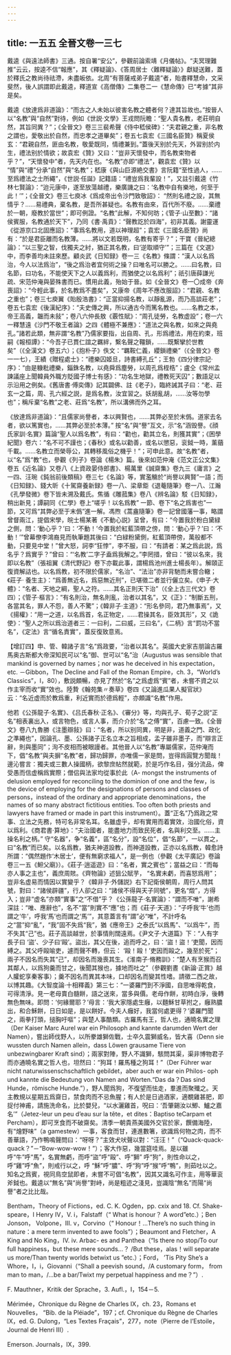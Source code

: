 ```yaml
---
---
---
```

title: 一五五 全晉文卷一三七
---




戴逵《與遠法師書》三通。按自署“安公”，參觀前論索靖《月儀帖》。“夫冥理難推”云云，按逵不信“報應”，其《釋疑論》、《答周居士〈難釋疑論〉》獻疑送難，蓋於釋氏之教尚待祛滯，未盡皈依。北周“有菩薩戒弟子戴逵”者，貽書釋慧命，文采斐然，後人誤謂即此戴逵，釋道宣《高僧傳》二集卷二一《慧命傳》已“考據”其非是矣。

戴逵《放達爲非道論》：“而古之人未始以彼害名教之體者何？達其旨故也。”按晉人以“名教”與“自然”對待，例如《世説·文學》王戎問阮瞻：“聖人貴名教，老莊明自然，其旨同異？”；《全晉文》卷三三裴希聲《侍中嵇侯碑》：“夫君親之重，非名教之謂也，愛敬出於自然，而忠孝之道畢矣”；卷五七袁宏《三國名臣贊》稱夏侯玄：“君親自然，匪由名教，敬愛既同，情禮兼到。”蓋後天别於先天，外習别於内生，禮法别於情欲；故袁宏《贊》又曰：“豈非天懷發中，而名教束物者乎？”，“天懷發中”者，先天内在也。“名教”亦即“禮法”，觀袁宏《贊》以 “情”與“禮”分承“自然”與“名教”；嵇康《與山巨源絶交書》言阮籍“至性過人，……至爲禮法之士所繩”，《世説·任誕》記籍語：“禮豈爲我輩設！”，又註引戴逵《竹林七賢論》：“迨元康中，遂至放蕩越禮，樂廣譏之曰：‘名教中自有樂地，何至于此！’”；《全晉文》卷三七庾冰《爲成帝出令沙門致敬詔》： “然則名禮之設，其無情乎？……易禮典，棄名教，是吾所甚疑也。名教有由來，百代所不廢。……棄禮於一朝，廢教於當世”；即可例證。“名教”此解，不知何昉；《管子·山至數》：“諸侯賓服，名教通於天下”，乃同《書·禹貢》：“聲教訖於四海”，初非其義。謝靈運《從游京口北固應詔》：“事爲名教用，道以神理超”；袁宏《三國名臣贊》尚有：“於是君臣離而名教薄。……將以文若既明，名教有寄乎？”；干寶《晉紀總論》：“以三聖之智，伐獨夫之紂，猶正其名教，曰‘逆取順守’”；三篇在《文選》中，而李善均未註來歷。顧炎武《日知録》卷一三《名教》條謂：“漢人以名爲治，今人以法爲治”，“後之爲治者宜何術之操？曰唯名可以勝之。……曰名教，曰名節，曰功名，不能使天下之人以義爲利，而猶使之以名爲利”；祇引唐薛謙光疏、宋范仲淹與晏殊書而已。慣用此義，殆始于晉。如《全晉文》卷一〇成帝《奔喪詔》：“今輕此事，於名教爲不盡矣”，又康帝《周年不應改服詔》：“君親、名教之重也”；卷三七庾翼《貽殷浩書》：“正當抑揚名教，以靜亂源，而乃高談莊老”；卷五七袁宏《後漢紀序》：“夫史傳之興，所以通古今而篤名教也。……名教之本，帝王高義，韞而未敍”；卷八六仲長敖《覈性賦》：“周孔徒勞，名教虚設”；卷一六一釋慧遠《沙門不敬王者論》之四《體極不兼應》：“道法之與名教，如來之與堯孔。”諸若此類，無非謂“名教”乃儒家要指，出自周、孔，形爲禮法，用在約束，班嗣《報桓譚》：“今吾子已貫仁誼之羈絆，繫名聲之韁鎖，……既繫攣於世教矣”（《全漢文》卷五六）；《抱朴子》佚文：“羈鞍仁義，纓鎖禮樂”（《全晉文》卷一一七），王績《贈程處士》：“禮樂囚姬旦，詩書縛孔丘”；王勃《四分律宗記·序》：“由是糠粃禮樂，錙銖名教，以堯舜爲塵勞，以周孔爲桎梏”；盧仝《常州孟諫議座上聞韓員外職方貶國子博士有感》：“功名生地獄，禮教死天囚”；數語足以示沿用之例矣。《舊唐書·傅奕傳》記其闢佛、註《老子》，臨終誡其子曰：“老、莊玄一之篇，周、孔六經之説，是爲名教，汝宜習之。妖胡亂胡，……汝等勿學也”；稱斥棄“名教”之老、莊爲“名教”，所以溝佛而外之耳。

《放達爲非道論》：“且儒家尚譽者，本以興賢也，……其弊必至於末僞。道家去名者，欲以篤實也，……其弊必至於本薄。” 按“名”與“譽”互文，示“名”涵毁譽。《顔氏家訓·名實》篇論“聖人以爲名教”，有曰：“勸也，勸其立名，則獲其實”；《困學紀聞》卷六：“名不可不謹也；《春秋》或名以勸善，或名以懲惡，衮鉞一時，薰蕕千載。……名教立而榮辱公，其轉移風俗之機乎！”；可申此意。故“名教”者，以“名”爲“教”也，參觀《列子》卷論《楊朱》篇。後來如范仲淹《范文正公文集》卷五《近名論》又卷八《上資政晏侍郎書》、楊萬里《誠齋集》卷九三《庸言》之一四、汪琬《鈍翁前後類稿》卷三七《名論》等，實濫觴於“尚譽以興賢”一語；而《日知録》、錢大昕《十駕齋養新録》卷一八、梁章鉅《退菴隨筆》卷一八、江瀚《孔學發微》卷下皆未溯及戴氏。焦循《雕菰集》卷八《辨名論》駁《日知録》，稍出新見；譚嗣同《仁學》卷上“嗟乎！以名爲教” 一節、卷下“名之爲害也”一節，又可爲“其弊必至于末僞”進一解。馮煦《蒿盦隨筆》卷一記曾國藩一事，略謂曾督兩江，提倡宋學，皖士楊某著《不動心説》呈曾，有曰：“今置我於粉白黛緑之側，問：‘動心乎？’曰：‘不動！’今置我於紅藍頂帶之傍，問：‘動心乎？’曰：‘不動！’”曾幕僚李鴻裔見而執筆題其後曰：“白緑粉黛側，紅藍頂帶傍，萬般都不動，只要見中堂！”曾大怒，訶李“狂悖”，李不服，曰：“有請者：某之爲此説，爲名乎？爲實乎？”曾曰：“‘名教’二字子盍爲我解之。”李罔措，曾曰：“彼以名來，我即以名教”（張祖翼《清代野記》卷下亦載此事，謂楊爲池州進士楊長年）。解頤正復資解詁也。以名爲教，初不限於儒家，“名治”、“法治”亦非背馳而未嘗合轍；《莊子· 養生主》：“爲善無近名，爲惡無近刑”，已堪徵二者並行儷立矣。《申子·大體》：“名者、天地之綱，聖人之符。……其名正則天下治”（《全上古三代文》卷四）；《管子·樞言》：“有名則治，無名則亂，治者以其名”，又《正》：“制斷五刑，各當其名，罪人不怨，善人不驚”；《韓非子·主道》：“形名參同，君乃無事焉”，又《揚權》：“用一之道，以名爲首，名正物定，……君操其名，臣效其形”，又《詭使》：“聖人之所以爲治道者三：一曰利，二曰威，三曰名”，《二柄》言“罰功不當名”，《定法》言“循名責實”，蓋反復致意焉。

【增訂四】申、管、韓諸子言“名”爲政要，“治者以其名”。英國大史家吉朋論古羅馬奥古斯都大帝深知民可以“名”御、世可以“名”治（Augustus was sensible that mankind is governed by names；nor was he deceived in his expectation，etc. －Gibbon，The Decline and Fall of the Roman Empire，ch. 3，“World’s Classics”，I，80），敷説頗暢，亦見了然於“名”之爲虚爲“賓”者，未嘗不資之以作主宰而收“實”效也。陸贄《翰苑集〃奏草》卷四《又論進瓜果人擬官狀》云：“名近虚而於教爲重，利近實而於德爲輕”，亦頗識“名教”作用。

他若《公孫龍子·名實》、《吕氏春秋·正名》、《審分》等，均與孔子、荀子之説“正名”相表裏出入，或言物色，或言人事，而介介於“名”之傅“實”，百慮一致。《全晉文》卷八九魯勝《注墨辯敍》曰：“名者，所以别同異，明是非，道義之門、政化之準繩也”，因論孔、墨、公孫諸子正名立本之旨相成，孟子雖非墨子，而“辯言正辭，則與墨同”；洵不皮相而被眼謾者。其他晉人以“名教”專屬儒家，范仲淹而下，倡“名教”與夫摒“名教”者，歸功歸罪，亦唯儒一家是問，豈得爲圓覽方聞哉！邊沁嘗言：獨夫或三數人操國柄，欲黎庶帖然就範，於是巧作名目，强分流品，俾受愚而信虚稱爲實際；僧侣與法家均從事於此（A- mongst the instruments of delusion employed for reconciling to the dominion of one and the few，is the device of employing for the designations of persons and classes of persons，instead of the ordinary and appropriate denominations，the names of so many abstract fictitious entities. Too often both priests and lawyers have framed or made in part this instrument）。蓋“正名”乃爲政之常事、立法之先務，特可名非常名耳。名雖虚乎，却有實用而着實效，治國化俗，資以爲利。《商君書·算地》：“夫治國者，能盡地力而致民死者，名與利交至。……主操名利之柄。” 守“名器”，争“名義”，區“名分”，設“名位”，倡“名節”，一以貫之，曰“名教”而已矣。以名爲教，猶夫神道設教，而神道設教，正亦以名爲教，韓愈詩所謂：“偶然題作‘木居士’，便有無窮求福人”，是一例也（參觀《太平廣記》卷論卷三一五《䱇父廟》）。《莊子·逍遥遊》曰：“名者，實之賓也”；當益之曰：“而每亦人事之主也”，義庶周賅。《齊物論》述狙公賦芋， “名實未虧，而喜怒爲用”；豈非名虚易而情因以實變乎？《韓非子·外儲説》右下記衛侯朝周，周行人問其號，對曰：“諸侯辟疆”，行人卻之曰：“諸侯不得與天子同號”，更名“燬”，方得入；豈非“虚名”亦類“實事”之“不借”乎？《公孫龍子·名實論》：“謂而不唯”，謝希深註：“唯、應辭也”，名不“當”則實不“應”也；而《莊子·天道》：“子呼我‘牛’也而謂之‘牛’，呼我‘馬’也而謂之‘馬’”，其意蓋言有“謂”必“唯”，不計呼名之“當”抑“亂”，“我”固不失爲“我”，猶《應帝王》之泰氏“以爲馬”、“以爲牛”，而不失其“己”也。莊子高談越世，於事情則闊遠焉。《尹文子·大道篇》下：“人有字長子曰 ‘盜’、少子曰‘毆’。盜出，其父在後，追而呼之，曰：‘盜！盜！’吏聞，因而縛之。其父呼毆喻吏，遽而聲不轉，但云： ‘毆！毆！’吏因而毆之，幾至於死”；兩子不因名而失其“己”，却因名而幾喪其生。《淮南子·脩務訓》：“楚人有烹猴而召其鄰人，以爲狗羹而甘之，後聞其猴也，據地而吐之”（參觀劉晝《新論·正賞》越人臛蛇享秦客事）；羹不因名而異其本味，口却因名而變其性嗜。請徵二西之故，以博其趣。《大智度論·十相釋義》第三七：“一婆羅門到不淨國，自思唯得乾食，可得清淨。見一老母賣白髓餅，語之送來，當多與價。老母作餅，初時白淨，後轉無色無味。即問：‘何緣爾耶？’母言：‘我大家隱處生癰，以麵穌甘草拊之，癰熟膿出，和合穌餅，日日如是，是以餅好。今夫人癰好，我當何處更得？’婆羅門聞之，兩拳打頭，搥胸吁嘔”；與楚人事酷類。古羅馬有王，哲人也，通曉名實之理（Der Kaiser Marc Aurel war ein Philosoph and kannte darumden Wert der Namen），嘗出師伐野人，以所豢雄獅佐戰，士卒久震獅威名，皆大喜（Denn sie wussten durch Namen allein，dass Löwen grausame Tiere von unbezwingbarer Kraft sind）；兩家對陣，野人不識獅，駭問其渠，渠非博物君子而亦通曉名實之哲人也，坦然曰：“狗耳！羅馬種之狗耳！”（Der Führer war nicht naturwissenschschaftlich gebildet，aber auch er war ein Philos- oph und kannte die Bedeutung von Namen and Worten.“Das da？Das sind Hunde，römische Hunde.”），野人聞爲狗，不復望而怯走，羣進而聚殲之。天主教規以星期五爲齋日，禁食肉而不忌魚腥；有人於是日過酒家，適覩雞甚肥，即捉付神甫，請施洗命名，比於嬰兒，“以水灑雞首，呪曰：‘吾肇錫汝以鯽、鱸之嘉名’”（Jetez-leur un peu d’eau sur la tête，et dites：Baptiso teCarpam et Percham），即可烹食而不破齋矣。清季一朝貴燕美國外交官於家，饌備海陸，有“燴野味”（a gamestew）一事，客食而甘，連進數箸，欲識爲何物之肉，而不善華語，乃作鴨鳴聲問曰：“呀呀？”主效犬吠聲以對：“汪汪！”（“Quack-quack- quack？”－“Bow-wow-wow！”）；客大作惡，幾當筵哇焉。是以雖呼“牛”呼“馬”，名實無虧，而呼“盜”呼“毆”、呼“獅” 呼“狗”，則性命以之，呼“雞”呼“魚”，則戒行以之，呼 “穌”呼“膿”、呼“狗”呼“猴”呼“鴨”，則茹吐以之。知名之爲賓，視同鳥空鼠即者，未嘗不可倡“名教”，因其又識名可作主，用等華衮斧鉞也。戴逵以“無名”與“尚譽”對峙，尚是粗迹之淺見，豈識陰“無名”而陽“尚譽”者之比比哉。

Bentham，Theory of Fictions，ed. C. K. Ogden，pp. cxix and 18. Cf. Shake- speare，I Henry IV，V. i，Falstaff（“ What is honour？ A word”etc.）；Ben Jonson， Volpone，III. v，Corvino（“ Honour！...There’s no such thing in nature：a mere term invented to awe fools”）；Beaumont and Fletcher，A King and No King，IV. iv. Arbac- es and Panthea（“Is there no stop/To our full happiness，but these mere sounds...？ /But these，alas！will separate us more/Than twenty worlds betwixt us ”etc.）；Ford， ’Tis Pity She’s a Whore，I，i，Giovanni（“Shall a peevish sound，/A customary form， from man to man，/...be a bar/Twixt my perpetual happiness and me？”）.

F. Mauthner，Kritik der Sprache，3. Aufl.，I，154－5.

Mérimée，Chronique du Règne de Charles IX，ch. 23，Romans et Nouvelles， “Bib. de la Pléiade”，197；cf. Chronique du Règne de Charles IX，ed. G. Dulong，“Les Textes Fraçais”，277，note（Pierre de l’Estoile，Journal de Henri III）.

Emerson. Journals，IX，399.